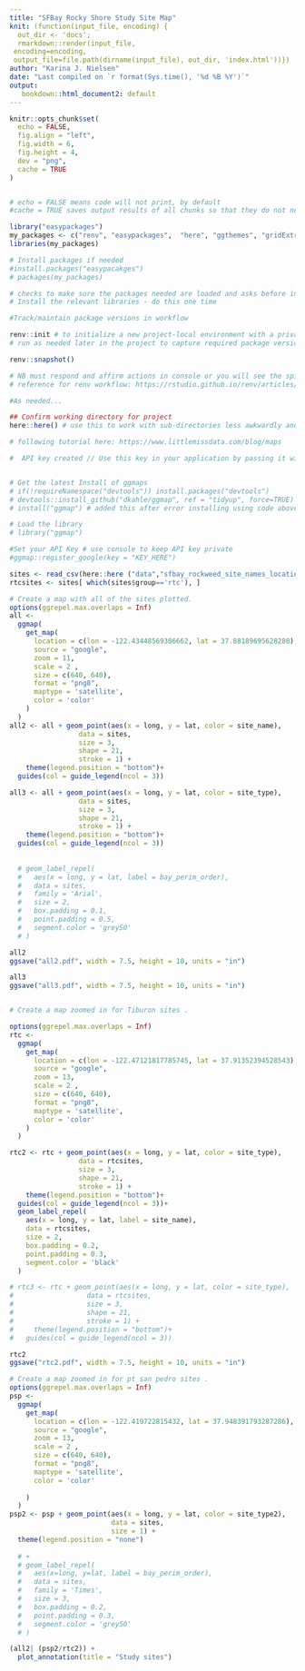 ```yaml
---
title: "SFBay Rocky Shore Study Site Map"
knit: (function(input_file, encoding) {
  out_dir <- 'docs';
  rmarkdown::render(input_file,
 encoding=encoding,
 output_file=file.path(dirname(input_file), out_dir, 'index.html'))})
author: "Karina J. Nielsen"
date: "Last compiled on `r format(Sys.time(), '%d %B %Y')`"
output:
   bookdown::html_document2: default
---
```



```r
knitr::opts_chunk$set(
  echo = FALSE,
  fig.align = "left",
  fig.width = 6,
  fig.height = 4,
  dev = "png",
  cache = TRUE
)


# echo = FALSE means code will not print, by default
#cache = TRUE saves output results of all chunks so that they do not need to be rerun

```

```r
library("easypackages")
my_packages <- c("renv", "easypackages",  "here", "ggthemes", "gridExtra", "tidyverse", "lubridate", "patchwork", "tinytex", "bookdown", "ggpubr", "wesanderson", "pals", "ggridges", "hrbrthemes", "viridis", "ggrepel", "data.table", "ggmap")
libraries(my_packages)

# Install packages if needed
#install.packages("easypacakges")
# packages(my_packages) 

# checks to make sure the packages needed are loaded and asks before installing to confirm install in the console window
# Install the relevant libraries - do this one time

```

```r
#Track/maintain package versions in workflow

renv::init # to initialize a new project-local environment with a private R library
# run as needed later in the project to capture required package versions

renv::snapshot() 

# NB must respond and affirm actions in console or you will see the spinning wheel....
# reference for renv workflow: https://rstudio.github.io/renv/articles/renv.html

```

```r

#As needed...

```

```r

## Confirm working directory for project
here::here() # use this to work with sub-directories less awkwardly and share projects across users/machines more easily.
```

```r
# following tutorial here: https://www.littlemissdata.com/blog/maps

#  API key created // Use this key in your application by passing it with the key=API_KEY parameter


# Get the latest Install of ggmaps
# if(!requireNamespace("devtools")) install.packages("devtools")
# devtools::install_github("dkahle/ggmap", ref = "tidyup", force=TRUE)
# install("ggmap") # added this after error installing using code above

# Load the library
# library("ggmap")


```

```r

#Set your API Key # use console to keep API key private
#ggmap::register_google(key = "KEY_HERE")
```

```r
sites <- read_csv(here::here ("data","sfbay_rockweed_site_names_locations.csv"), col_names = TRUE)
rtcsites <- sites[ which(sites$group=='rtc'), ]
```


```r
# Create a map with all of the sites plotted.
options(ggrepel.max.overlaps = Inf)
all <-
  ggmap(
    get_map(
      location = c(lon = -122.43448569306662, lat = 37.88189695628280),
      source = "google",
      zoom = 11,
      scale = 2 ,
      size = c(640, 640),
      format = "png8",
      maptype = 'satellite',
      color = 'color'
    )
  )
all2 <- all + geom_point(aes(x = long, y = lat, color = site_name),
                 data = sites,
                 size = 3,
                 shape = 21,
                 stroke = 1) +
    theme(legend.position = "bottom")+
  guides(col = guide_legend(ncol = 3))

all3 <- all + geom_point(aes(x = long, y = lat, color = site_type),
                 data = sites,
                 size = 3,
                 shape = 21,
                 stroke = 1) +
    theme(legend.position = "bottom")+
  guides(col = guide_legend(ncol = 3))
  
  
  # geom_label_repel(
  #   aes(x = long, y = lat, label = bay_perim_order),
  #   data = sites,
  #   family = 'Arial',
  #   size = 2,
  #   box.padding = 0.1,
  #   point.padding = 0.5,
  #   segment.color = 'grey50'
  # )


```

```r
all2
ggsave("all2.pdf", width = 7.5, height = 10, units = "in")
```

```r
all3
ggsave("all3.pdf", width = 7.5, height = 10, units = "in")
```

```r


```

```r
# Create a map zoomed in for Tiburon sites .

options(ggrepel.max.overlaps = Inf)
rtc <-
  ggmap(
    get_map(
      location = c(lon = -122.47121817785745, lat = 37.91352394528543),
      source = "google",
      zoom = 13,
      scale = 2 ,
      size = c(640, 640),
      format = "png8",
      maptype = 'satellite',
      color = 'color'
    )
  )

rtc2 <- rtc + geom_point(aes(x = long, y = lat, color = site_type),
                 data = rtcsites,
                 size = 3,
                 shape = 21,
                 stroke = 1) +
    theme(legend.position = "bottom")+
  guides(col = guide_legend(ncol = 3))+
  geom_label_repel(
    aes(x = long, y = lat, label = site_name),
    data = rtcsites,
    size = 2,
    box.padding = 0.2,
    point.padding = 0.3,
    segment.color = 'black'
  )

# rtc3 <- rtc + geom_point(aes(x = long, y = lat, color = site_type),
#                  data = rtcsites,
#                  size = 3,
#                  shape = 21,
#                  stroke = 1) +
#     theme(legend.position = "bottom")+
#   guides(col = guide_legend(ncol = 3)) 
```
```r
rtc2
ggsave("rtc2.pdf", width = 7.5, height = 10, units = "in")
```


```r
# Create a map zoomed in for pt san pedro sites .
options(ggrepel.max.overlaps = Inf)
psp <-
  ggmap(
    get_map(
      location = c(lon = -122.419722815432, lat = 37.948391793287286),
      source = "google",
      zoom = 13,
      scale = 2 ,
      size = c(640, 640),
      format = "png8",
      maptype = 'satellite',
      color = 'color'
     
    )
  )
psp2 <- psp + geom_point(aes(x = long, y = lat, color = site_type2),
                         data = sites,
                         size = 1) +
  theme(legend.position = "none") 
   
  # +
  # geom_label_repel(
  #   aes(x=long, y=lat, label = bay_perim_order),
  #   data = sites,
  #   family = 'Times',
  #   size = 3,
  #   box.padding = 0.2,
  #   point.padding = 0.3,
  #   segment.color = 'grey50'
  # ) 
```


```r
(all2| (psp2/rtc2)) +
  plot_annotation(title = "Study sites")
```




